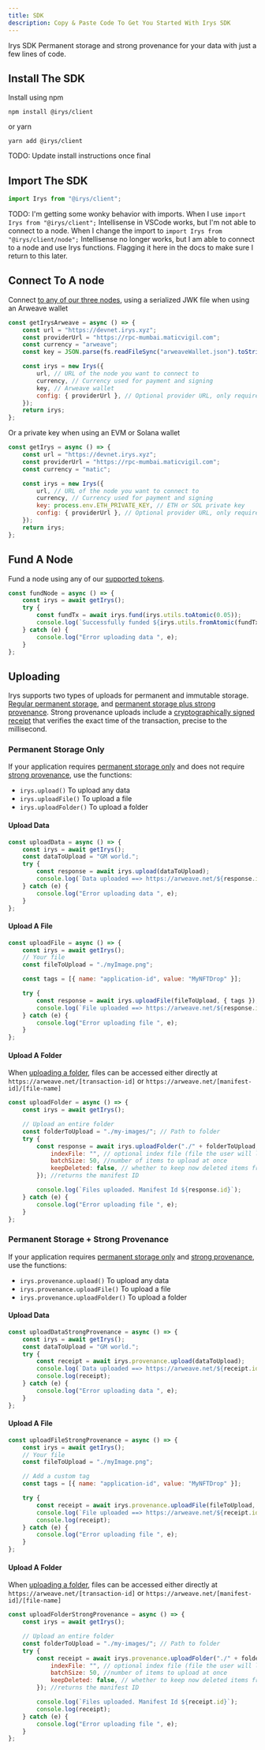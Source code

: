 ```yaml
---
title: SDK
description: Copy & Paste Code To Get You Started With Irys SDK
---
```



<div className="mt-7">
	<Heading level={1} className="">
		Irys SDK
	</Heading>
	Permanent storage and strong provenance for your data with just a few lines of code.
</div>

## Install The SDK

Install using npm

```console
npm install @irys/client
```

or yarn

```console
yarn add @irys/client
```

TODO: Update install instructions once final

## Import The SDK

```js
import Irys from "@irys/client";
```

TODO: I'm getting some wonky behavior with imports. When I use `import Irys from "@irys/client";` Intellisense in VSCode works, but I'm not able to connect to a node. When I change the import to `import Irys from "@irys/client/node";` Intellisense no longer works, but I am able to connect to a node and use Irys functions. Flagging it here in the docs to make sure I return to this later.

## Connect To A node

Connect [to any of our three nodes](/developer-docs/nodes), using a serialized JWK file when using an Arweave wallet

```js
const getIrysArweave = async () => {
	const url = "https://devnet.irys.xyz";
	const providerUrl = "https://rpc-mumbai.maticvigil.com";
	const currency = "arweave";
	const key = JSON.parse(fs.readFileSync("arweaveWallet.json").toString());

	const irys = new Irys({
		url, // URL of the node you want to connect to
		currency, // Currency used for payment and signing
		key, // Arweave wallet
		config: { providerUrl }, // Optional provider URL, only required when using Devnet
	});
	return irys;
};
```

Or a private key when using an EVM or Solana wallet

```js
const getIrys = async () => {
	const url = "https://devnet.irys.xyz";
	const providerUrl = "https://rpc-mumbai.maticvigil.com";
	const currency = "matic";

	const irys = new Irys({
		url, // URL of the node you want to connect to
		currency, // Currency used for payment and signing
		key: process.env.ETH_PRIVATE_KEY, // ETH or SOL private key
		config: { providerUrl }, // Optional provider URL, only required when using Devnet
	});
	return irys;
};
```

## Fund A Node

Fund a node using any of our [supported tokens](/overview/supported-tokens).

```js
const fundNode = async () => {
	const irys = await getIrys();
	try {
		const fundTx = await irys.fund(irys.utils.toAtomic(0.05));
		console.log(`Successfully funded ${irys.utils.fromAtomic(fundTx.quantity)} ${irys.currency}`);
	} catch (e) {
		console.log("Error uploading data ", e);
	}
};
```

## Uploading

Irys supports two types of uploads for permanent and immutable storage. [Regular permanent storage](/developer-docs/irys-sdk#permanent-storage-only), and [permanent storage plus strong provenance](/developer-docs/irys-sdk#permanent-storage--strong-provenance). Strong provenance uploads include a [cryptographically signed receipt](/learn/receipts) that verifies the exact time of the transaction, precise to the millisecond.

### Permanent Storage Only

If your application requires [permanent storage only](/learn/permanent-storage) and does not require [strong provenance](/learn/strong-provenance), use the functions:

-   `irys.upload()` To upload any data
-   `irys.uploadFile()` To upload a file
-   `irys.uploadFolder()` To upload a folder

#### Upload Data

```js
const uploadData = async () => {
	const irys = await getIrys();
	const dataToUpload = "GM world.";
	try {
		const response = await irys.upload(dataToUpload);
		console.log(`Data uploaded ==> https://arweave.net/${response.id}`);
	} catch (e) {
		console.log("Error uploading data ", e);
	}
};
```

#### Upload A File

```js
const uploadFile = async () => {
	const irys = await getIrys();
	// Your file
	const fileToUpload = "./myImage.png";

	const tags = [{ name: "application-id", value: "MyNFTDrop" }];

	try {
		const response = await irys.uploadFile(fileToUpload, { tags });
		console.log(`File uploaded ==> https://arweave.net/${response.id}`);
	} catch (e) {
		console.log("Error uploading file ", e);
	}
};
```

#### Upload A Folder

When [uploading a folder](/developer-docs/irys-sdk/api/uploadFolder), files can be accessed either directly at `https://arweave.net/[transaction-id]` or `https://arweave.net/[manifest-id]/[file-name]`

```js
const uploadFolder = async () => {
	const irys = await getIrys();

	// Upload an entire folder
	const folderToUpload = "./my-images/"; // Path to folder
	try {
		const response = await irys.uploadFolder("./" + folderToUpload, {
			indexFile: "", // optional index file (file the user will load when accessing the manifest)
			batchSize: 50, //number of items to upload at once
			keepDeleted: false, // whether to keep now deleted items from previous uploads
		}); //returns the manifest ID

		console.log(`Files uploaded. Manifest Id ${response.id}`);
	} catch (e) {
		console.log("Error uploading file ", e);
	}
};
```

### Permanent Storage + Strong Provenance

If your application requires [permanent storage only](/learn/permanent-storage) and [strong provenance](/learn/strong-provenance), use the functions:

-   `irys.provenance.upload()` To upload any data
-   `irys.provenance.uploadFile()` To upload a file
-   `irys.provenance.uploadFolder()` To upload a folder

#### Upload Data

```js
const uploadDataStrongProvenance = async () => {
	const irys = await getIrys();
	const dataToUpload = "GM world.";
	try {
		const receipt = await irys.provenance.upload(dataToUpload);
		console.log(`Data uploaded ==> https://arweave.net/${receipt.id}`);
		console.log(receipt);
	} catch (e) {
		console.log("Error uploading data ", e);
	}
};
```

#### Upload A File

```js
const uploadFileStrongProvenance = async () => {
	const irys = await getIrys();
	// Your file
	const fileToUpload = "./myImage.png";

	// Add a custom tag
	const tags = [{ name: "application-id", value: "MyNFTDrop" }];

	try {
		const receipt = await irys.provenance.uploadFile(fileToUpload, { tags });
		console.log(`File uploaded ==> https://arweave.net/${receipt.id}`);
		console.log(receipt);
	} catch (e) {
		console.log("Error uploading file ", e);
	}
};
```

#### Upload A Folder

When [uploading a folder](/developer-docs/irys-sdk/api/provenance-uploadFolder), files can be accessed either directly at `https://arweave.net/[transaction-id]` or `https://arweave.net/[manifest-id]/[file-name]`

```js
const uploadFolderStrongProvenance = async () => {
	const irys = await getIrys();

	// Upload an entire folder
	const folderToUpload = "./my-images/"; // Path to folder
	try {
		const receipt = await irys.provenance.uploadFolder("./" + folderToUpload, {
			indexFile: "", // optional index file (file the user will load when accessing the manifest)
			batchSize: 50, //number of items to upload at once
			keepDeleted: false, // whether to keep now deleted items from previous uploads
		}); //returns the manifest ID

		console.log(`Files uploaded. Manifest Id ${receipt.id}`);
		console.log(receipt);
	} catch (e) {
		console.log("Error uploading file ", e);
	}
};
```
